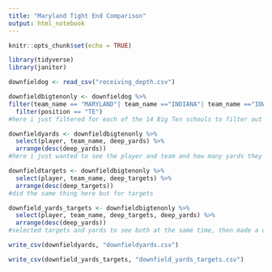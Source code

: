 ```yaml
---
title: "Maryland Tight End Comparison"
output: html_notebook
---
```


```r
knitr::opts_chunk$set(echo = TRUE)
```

```r
library(tidyverse)
library(janitor)
```

```r
downfieldog <- read_csv("receiving_depth.csv")
```

```r
downfieldbigtenonly <- downfieldog %>% 
filter(team_name == "MARYLAND"| team_name =="INDIANA"| team_name =="IOWA"| team_name =="NWESTERN"| team_name =="MICHIGAN"| team_name =="MINNESOTA"| team_name =="MICH STATE"| team_name =="PURDUE"| team_name =="OHIO STATE"| team_name =="PENN STATE"| team_name =="RUTGERS"| team_name =="ILLINOIS"| team_name =="WISCONSIN"| team_name =="NEBRASKA") %>% 
  filter(position == "TE")
#here i just filtered for each of the 14 Big Ten schools to filter out the other players and just focus on the ones in the conference. I then filtered for tight ends only.
```

```r
downfieldyards <- downfieldbigtenonly %>% 
  select(player, team_name, deep_yards) %>%
  arrange(desc(deep_yards))
#here i just wanted to see the player and team and how many yards they've caught off deep balls (balls thrown 20+ yards down the field)
```

```r
downfieldtargets <- downfieldbigtenonly %>% 
  select(player, team_name, deep_targets) %>% 
  arrange(desc(deep_targets))
#did the same thing here but for targets
```

```r
downfield_yards_targets <- downfieldbigtenonly %>% 
  select(player, team_name, deep_targets, deep_yards) %>% 
  arrange(desc(deep_yards))
#selected targets and yards to see both at the same time, then made a csv file with just those stats and downloaded and put it in datawrapper!
```


```r
write_csv(downfieldyards, "downfieldyards.csv")
```

```r
write_csv(downfield_yards_targets, "downfield_yards_targets.csv")
```

